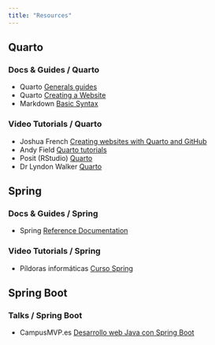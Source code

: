 ```yaml
---
title: "Resources"
---
```


## Quarto

### Docs & Guides / Quarto
- Quarto [Generals guides](https://quarto.org/docs/guide/)
- Quarto [Creating a Website](https://quarto.org/docs/websites/)
- Markdown [Basic Syntax](https://www.markdownguide.org/basic-syntax/)

### Video Tutorials / Quarto
- Joshua French [Creating websites with Quarto and GitHub](https://www.youtube.com/watch?v=e9qCS8ODs4o&list=PLkrJrLs7xfbXcEKhTCKRSr2VXH4yiBeXo)
- Andy Field [Quarto tutorials](https://www.youtube.com/watch?v=4rKWIJXe3mA&list=PLEzw67WWDg80-fT1hq2IZf7D62tRmKy8f&index=1)
- Posit (RStudio) [Quarto](https://www.youtube.com/watch?v=yvi5uXQMvu4&list=PL9HYL-VRX0oRupficE2l5DGgVIzpypTHs)
- Dr Lyndon Walker [Quarto](https://www.youtube.com/watch?v=yAlhq8yhLsw&list=PL4Brb3wh2n0wbAONByKD6mfGihKoTk6kf)



## Spring

### Docs & Guides / Spring
- Spring [Reference Documentation](https://docs.spring.io/spring-framework/docs/3.0.x/spring-framework-reference/html/index.html)

### Video Tutorials / Spring
- Píldoras informáticas [Curso Spring](https://www.youtube.com/watch?v=kFIvslQQZ9k&list=PLU8oAlHdN5Blq85GIxtKjIXdfHPksV_Hm)



## Spring Boot

### Talks / Spring Boot
- CampusMVP.es [Desarrollo web Java con Spring Boot](https://www.youtube.com/watch?v=ajA6F1y8iYE&t=114s)